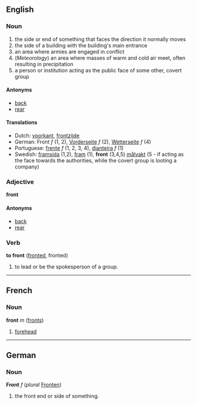 ==English==
===Noun===
# the side or end of something that faces the direction it normally moves
# the side of a building with the building's main entrance
# an area where armies are engaged in conflict
# (''Meteorology'') an area where masses of warm and cold air meet, often resulting in precipitation
# a person or institution acting as the public face of some other, covert group

====Antonyms====
*[[back]]
*[[rear]]

====Translations====

*Dutch: [[voorkant]], [[frontzijde]]
*German: Front ''f'' (1, 2), [[Vorderseite]] ''f'' (2), [[Wetterseite]] ''f'' (4)
*Portuguese: [[frente]] ''f'' (1, 2, 3, 4), [[dianteira]] ''f'' (1)
*Swedish: [[framsida]] (1,2), [[fram]] (1), '''front''' (3,4,5) [[målvakt]] (5 - if acting as the face towards the authorities, while the covert group is looting a company) 

===Adjective===
'''front'''

====Antonyms====
*[[back]]
*[[rear]]

===Verb===
'''to front''' ([[fronted]], fronted)

# to lead or be the spokesperson of a group.

----

==French==
===Noun===
'''front''' ''m'' ([[fronts]])

# [[forehead]]

----

==German==
===Noun===
'''Front''' ''f'' (''plural'' [[Fronten]])

# the front end or side of something.
